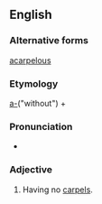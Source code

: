 ==English==

===Alternative forms===
[[acarpelous]]

===Etymology===
[[a-]]("without") + {{suffix|en|carpel|ous|t2=full of}}

===Pronunciation===
* {{a|US}} {{IPA|/ˌeɪ.ˈkɑɹ.pə.ləs/|lang=en}}

===Adjective===
{{en-adj|-}}

# {{lb|en|botany}} Having no [[carpel]]s.